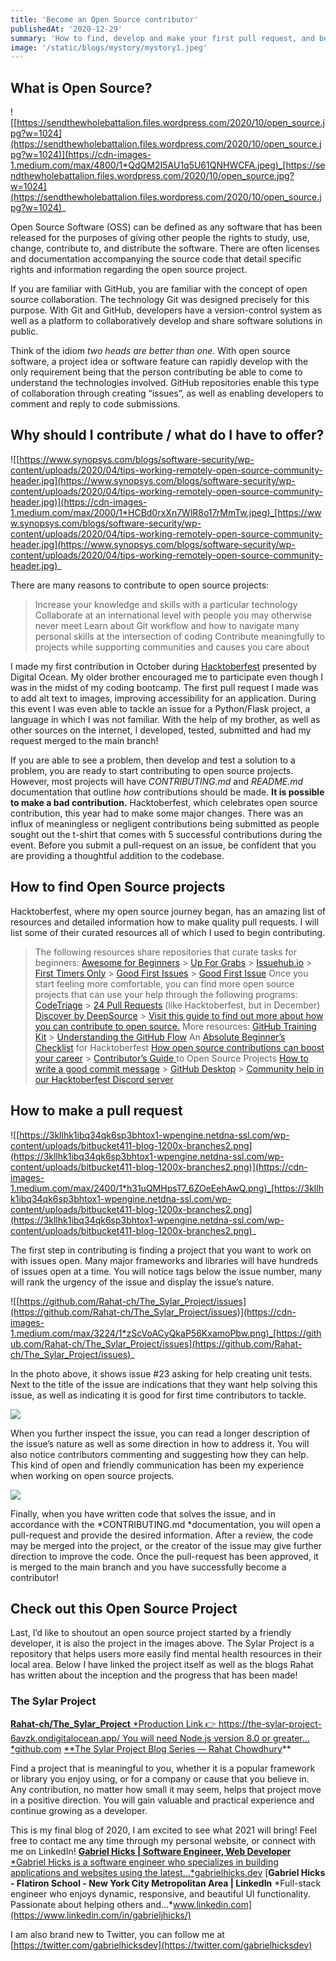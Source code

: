 ```yaml
---
title: 'Become an Open Source contributor'
publishedAt: '2020-12-29'
summary: 'How to find, develop and make your first pull request, and become a contributing member of an open source project'
image: '/static/blogs/mystory/mystory1.jpeg'
---
```


## What is Open Source?

![[https://sendthewholebattalion.files.wordpress.com/2020/10/open_source.jpg?w=1024](https://sendthewholebattalion.files.wordpress.com/2020/10/open_source.jpg?w=1024)](https://cdn-images-1.medium.com/max/4800/1*QdQM2I5AU1q5U61QNHWCFA.jpeg)_[https://sendthewholebattalion.files.wordpress.com/2020/10/open_source.jpg?w=1024](https://sendthewholebattalion.files.wordpress.com/2020/10/open_source.jpg?w=1024)_

Open Source Software (OSS) can be defined as any software that has been released for the purposes of giving other people the rights to study, use, change, contribute to, and distribute the software. There are often licenses and documentation accompanying the source code that detail specific rights and information regarding the open source project.

If you are familiar with GitHub, you are familiar with the concept of open source collaboration. The technology Git was designed precisely for this purpose. With Git and GitHub, developers have a version-control system as well as a platform to collaboratively develop and share software solutions in public.

Think of the idiom _two heads are better than one._ With open source software, a project idea or software feature can rapidly develop with the only requirement being that the person contributing be able to come to understand the technologies involved. GitHub repositories enable this type of collaboration through creating “issues”, as well as enabling developers to comment and reply to code submissions.

## Why should I contribute / what do I have to offer?

![[https://www.synopsys.com/blogs/software-security/wp-content/uploads/2020/04/tips-working-remotely-open-source-community-header.jpg](https://www.synopsys.com/blogs/software-security/wp-content/uploads/2020/04/tips-working-remotely-open-source-community-header.jpg)](https://cdn-images-1.medium.com/max/2000/1*HCBd0rxXn7WlR8o17rMmTw.jpeg)_[https://www.synopsys.com/blogs/software-security/wp-content/uploads/2020/04/tips-working-remotely-open-source-community-header.jpg](https://www.synopsys.com/blogs/software-security/wp-content/uploads/2020/04/tips-working-remotely-open-source-community-header.jpg)_

There are many reasons to contribute to open source projects:

> Increase your knowledge and skills with a particular technology
> Collaborate at an international level with people you may otherwise never meet
> Learn about Git workflow and how to navigate many personal skills at the intersection of coding
> Contribute meaningfully to projects while supporting communities and causes you care about

I made my first contribution in October during [Hacktoberfest](https://hacktoberfest.digitalocean.com/) presented by Digital Ocean. My older brother encouraged me to participate even though I was in the midst of my coding bootcamp. The first pull request I made was to add alt text to images, improving accessibility for an application. During this event I was even able to tackle an issue for a Python/Flask project, a language in which I was not familiar. With the help of my brother, as well as other sources on the internet, I developed, tested, submitted and had my request merged to the main branch!

If you are able to see a problem, then develop and test a solution to a problem, you are ready to start contributing to open source projects. However, most projects will have _CONTRIBUTING.md_ and _README.md_ documentation that outline _how_ contributions should be made. **It is possible to make a bad contribution.** Hacktoberfest, which celebrates open source contribution, this year had to make some major changes. There was an influx of meaningless or negligent contributions being submitted as people sought out the t-shirt that comes with 5 successful contributions during the event. Before you submit a pull-request on an issue, be confident that you are providing a thoughtful addition to the codebase.

## How to find Open Source projects

Hacktoberfest, where my open source journey began, has an amazing list of resources and detailed information how to make quality pull requests. I will list some of their curated resources all of which I used to begin contributing.

> The following resources share repositories that curate tasks for beginners:
> [Awesome for Beginners](https://github.com/mungell/awesome-for-beginners) > [Up For Grabs](https://up-for-grabs.net/#/) > [Issuehub.io](http://issuehub.io/) > [First Timers Only](https://www.firsttimersonly.com/) > [Good First Issues](https://goodfirstissues.com/) > [Good First Issue](https://goodfirstissue.dev/)
> Once you start feeling more comfortable, you can find more open source projects that can use your help through the following programs:
> [CodeTriage](https://www.codetriage.com/) > [24 Pull Requests](https://24pullrequests.com/) (like Hacktoberfest, but in December)
> [Discover by DeepSource](https://www.deepsource.io/discover/) > [Visit this guide to find out more about how you can contribute to open source.](https://opensource.guide/how-to-contribute/)
> More resources:
> [GitHub Training Kit](https://github.github.com/training-kit/) > [Understanding the GitHub Flow](https://guides.github.com/introduction/flow/)
> An [Absolute Beginner’s Checklist](https://dev.to/cockroachlabs/an-absolute-beginner-s-checklist-for-hacktoberfest-p2k) for Hacktoberfest
> [How open source contributions can boost your career](https://opensource.com/article/19/5/how-get-job-doing-open-source) > [Contributor’s Guide ](https://www.digitalocean.com/community/tutorials/hacktoberfest-contributor-s-guide-how-to-find-and-contribute-to-open-source-projects)to Open Source Projects
> [How to write a good commit message](https://dev.to/chrissiemhrk/git-commit-message-5e21) > [GitHub Desktop](https://desktop.github.com/) > [Community help in our Hacktoberfest Discord server](https://discord.gg/hacktoberfest)

## How to make a pull request

![[https://3kllhk1ibq34qk6sp3bhtox1-wpengine.netdna-ssl.com/wp-content/uploads/bitbucket411-blog-1200x-branches2.png](https://3kllhk1ibq34qk6sp3bhtox1-wpengine.netdna-ssl.com/wp-content/uploads/bitbucket411-blog-1200x-branches2.png)](https://cdn-images-1.medium.com/max/2400/1*h31uQMHpsT7_6ZOeEehAwQ.png)_[https://3kllhk1ibq34qk6sp3bhtox1-wpengine.netdna-ssl.com/wp-content/uploads/bitbucket411-blog-1200x-branches2.png](https://3kllhk1ibq34qk6sp3bhtox1-wpengine.netdna-ssl.com/wp-content/uploads/bitbucket411-blog-1200x-branches2.png)_

The first step in contributing is finding a project that you want to work on with issues open. Many major frameworks and libraries will have hundreds of issues open at a time. You will notice tags below the issue number, many will rank the urgency of the issue and display the issue’s nature.

![[https://github.com/Rahat-ch/The_Sylar_Project/issues](https://github.com/Rahat-ch/The_Sylar_Project/issues)](https://cdn-images-1.medium.com/max/3224/1*zScVoACyQkaP56KxamoPbw.png)_[https://github.com/Rahat-ch/The_Sylar_Project/issues](https://github.com/Rahat-ch/The_Sylar_Project/issues)_

In the photo above, it shows issue #23 asking for help creating unit tests. Next to the title of the issue are indications that they want help solving this issue, as well as indicating it is good for first time contributors to tackle.

![](https://cdn-images-1.medium.com/max/4608/1*9aHcswU953s_pgxPG8jF7A.png)

When you further inspect the issue, you can read a longer description of the issue’s nature as well as some direction in how to address it. You will also notice contributors commenting and suggesting how they can help. This kind of open and friendly communication has been my experience when working on open source projects.

![](https://cdn-images-1.medium.com/max/3216/1*39xF-6gtvCXoXV37RLF4Fw.png)

Finally, when you have written code that solves the issue, and in accordance with the *CONTRIBUTING.md *documentation, you will open a pull-request and provide the desired information. After a review, the code may be merged into the project, or the creator of the issue may give further direction to improve the code. Once the pull-request has been approved, it is merged to the main branch and you have successfully become a contributor!

## Check out this Open Source Project

Last, I’d like to shoutout an open source project started by a friendly developer, it is also the project in the images above. The Sylar Project is a repository that helps users more easily find mental health resources in their local area. Below I have linked the project itself as well as the blogs Rahat has written about the inception and the progress that has been made!

### **The Sylar Project**

[**Rahat-ch/The_Sylar_Project**
*Production Link 👉 https://the-sylar-project-6avzk.ondigitalocean.app/ You will need Node.js version 8.0 or greater…*github.com](https://github.com/Rahat-ch/The_Sylar_Project)
[\*\*The Sylar Project Blog Series — Rahat Chowdhury](https://dev.to/rahatch/series/10239)\*\*

Find a project that is meaningful to you, whether it is a popular framework or library you enjoy using, or for a company or cause that you believe in. Any contribution, no matter how small it may seem, helps that project move in a positive direction. You will gain valuable and practical experience and continue growing as a developer.

This is my final blog of 2020, I am excited to see what 2021 will bring! Feel free to contact me any time through my personal website, or connect with me on LinkedIn!
[**Gabriel Hicks | Software Engineer, Web Developer**
*Gabriel Hicks is a software engineer who specializes in building applications and websites using the latest…*gabrielhicks.dev](https://gabrielhicks.dev/)
[**Gabriel Hicks - Flatiron School - New York City Metropolitan Area | LinkedIn**
*Full-stack engineer who enjoys dynamic, responsive, and beautiful UI functionality. Passionate about helping others and…*www.linkedin.com](https://www.linkedin.com/in/gabrieljhicks/)

I am also brand new to Twitter, you can follow me at [https://twitter.com/gabrielhicksdev](https://twitter.com/gabrielhicksdev)
